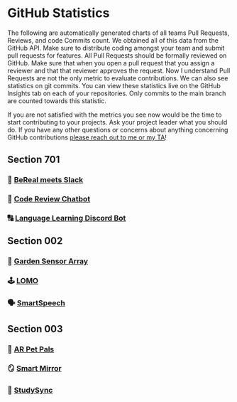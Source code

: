 

# GitHub Statistics

The following are automatically generated charts of all teams Pull Requests, Reviews, and code Commits count. We obtained all of this data from the GitHub API. Make sure to distribute coding amongst your team and submit pull requests for features. All Pull Requests should be formally reviewed on GitHub. Make sure that when you open a pull request that you assign a reviewer and that that reviewer approves the request. Now I understand Pull Requests are not the only metric to evaluate contributions. We can also see statistics on git commits. You can view these statistics live on the GitHub Insights tab on each of your repositories. Only commits to the main branch are counted towards this statistic.

If you are not satisfied with the metrics you see now would be the time to start contributing to your projects. Ask your project leader what you should do. If you have any other questions or concerns about anything concerning GitHub contributions [please reach out to me or my TA](/#contact-professor-applebaum)!

## Section 701

### 💬 [BeReal meets Slack](https://github.com/Capstone-Projects-2023-Fall/bereal-stats)

### 🤖 [Code Review Chatbot](https://github.com/Capstone-Projects-2023-Fall/code-review-bot-stats)

### 🔠 [Language Learning Discord Bot](https://github.com/Capstone-Projects-2023-Fall/discord-bot-stats)

## Section 002

### 🌻 [Garden Sensor Array](https://github.com/Capstone-Projects-2023-Fall/Garden-Sensor-Array-stats)

### 🕹️ [LOMO](https://github.com/Capstone-Projects-2023-Fall/lomo_stats)

### 🗣️ [SmartSpeech](https://github.com/Capstone-Projects-2023-Fall/smart-speech-stats)

## Section 003

### 🤳 [AR Pet Pals](https://github.com/Capstone-Projects-2023-Fall/AR-Pet-Pals-stats)

### 🪞 [Smart Mirror](https://github.com/Capstone-Projects-2023-Fall/smart-mirror-stats)

### 📖 [StudySync](https://github.com/Capstone-Projects-2023-Fall/studysync_stats)
